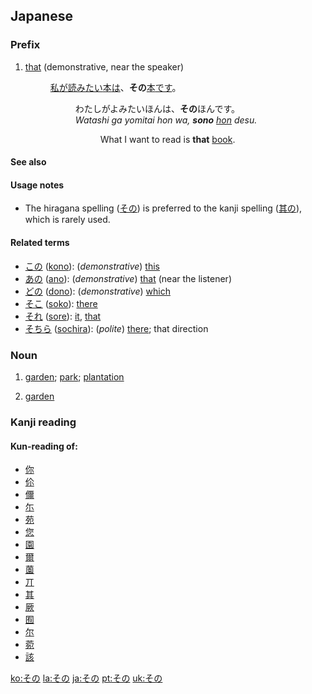 ==Japanese==
===Prefix===
{{ja-pos|h|prefix|kanji=其の|rom=sono}}

# [[that]] (demonstrative, near the speaker)
#: [[私]]が[[読む|読みたい]][[本]][[は]]、'''その'''[[本]][[です]]。
#:: わたしがよみたいほんは、'''その'''ほんです。
#:: ''Watashi ga yomitai hon wa, '''sono''' [[hon]] desu.''
#::: What I want to read is '''that''' [[book]].

====See also====
{{Japanese demonstratives}}

====Usage notes====
*The hiragana spelling ([[その]]) is preferred to the kanji spelling ([[其の]]), which is rarely used.

====Related terms====
* [[この]] ([[kono]]): (''demonstrative'') [[this]]
* [[あの]] ([[ano]]): (''demonstrative'') [[that]] (near the listener)
* [[どの]] ([[dono]]): (''demonstrative'') [[which]]
* [[そこ]] ([[soko]]): [[there]]
* [[それ]] ([[sore]]): [[it]], [[that]]
* [[そちら]] ([[sochira]]): (''polite'') [[there]]; that direction

===Noun===
{{ja-noun|h|rom=sono}}

# {{ja-def|園}} [[garden]]; [[park]]; [[plantation]]
# {{ja-def|苑}} [[garden]]

===Kanji reading===
{{ja-kanjireading|rom=sono}}

====Kun-reading of:====
* [[你]]
* [[伱]]
* [[儞]]
* [[尓]]
* [[苑]]
* [[您]]
* [[園]]
* [[爾]]
* [[薗]]
* [[丌]]
* [[其]]
* [[厥]]
* [[囿]]
* [[尔]]
* [[菀]]
* [[該]]

[[ko:その]]
[[la:その]]
[[ja:その]]
[[pt:その]]
[[uk:その]]